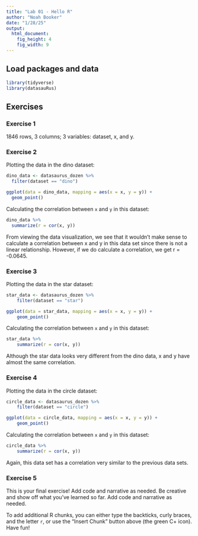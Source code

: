 ```yaml
---
title: "Lab 01 - Hello R"
author: "Noah Booker"
date: "1/28/25"
output: 
  html_document: 
    fig_height: 4
    fig_width: 9
---
```


## Load packages and data

```r
library(tidyverse) 
library(datasauRus)
```

## Exercises

### Exercise 1

1846 rows, 3 columns; 3 variables: dataset, x, and y.

### Exercise 2

Plotting the data in the dino dataset:

```r
dino_data <- datasaurus_dozen %>%
  filter(dataset == "dino")

ggplot(data = dino_data, mapping = aes(x = x, y = y)) +
  geom_point()
```

Calculating the correlation between `x` and `y` in this dataset:

```r
dino_data %>%
  summarize(r = cor(x, y))
```
From viewing the data visualization, we see that it wouldn't make sense to calculate a correlation between x and y in this data set since there is not a linear relationship. However, if we do calculate a correlation, we get r = -0.0645.


### Exercise 3

Plotting the data in the star dataset:

```r
star_data <- datasaurus_dozen %>%
    filter(dataset == "star")

ggplot(data = star_data, mapping = aes(x = x, y = y)) +
    geom_point()
```

Calculating the correlation between `x` and `y` in this dataset:

```r
star_data %>%
    summarize(r = cor(x, y))
```
Although the star data looks very different from the dino data, x and y have almost the same correlation.


### Exercise 4

Plotting the data in the circle dataset:

```r
circle_data <- datasaurus_dozen %>%
    filter(dataset == "circle")

ggplot(data = circle_data, mapping = aes(x = x, y = y)) +
    geom_point()
```

Calculating the correlation between `x` and `y` in this dataset:

```r
circle_data %>%
    summarize(r = cor(x, y))
```

Again, this data set has a correlation very similar to the previous data sets.

### Exercise 5

This is your final exercise! Add code and narrative as needed. Be creative and show off what you’ve learned so far.
Add code and narrative as needed.

To add additional R chunks, you can either type the backticks, curly braces, and the letter `r`, or use the "Insert Chunk" button above (the green C+ icon). Have fun!



